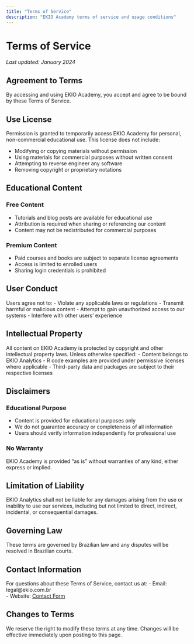 ```yaml
---
title: "Terms of Service"
description: "EKIO Academy terms of service and usage conditions"
---
```


# Terms of Service

*Last updated: January 2024*

## Agreement to Terms

By accessing and using EKIO Academy, you accept and agree to be bound by these Terms of Service.

## Use License

Permission is granted to temporarily access EKIO Academy for personal, non-commercial educational use. This license does not include:

- Modifying or copying materials without permission
- Using materials for commercial purposes without written consent
- Attempting to reverse engineer any software
- Removing copyright or proprietary notations

## Educational Content

### Free Content
- Tutorials and blog posts are available for educational use
- Attribution is required when sharing or referencing our content
- Content may not be redistributed for commercial purposes

### Premium Content
- Paid courses and books are subject to separate license agreements
- Access is limited to enrolled users
- Sharing login credentials is prohibited

## User Conduct

Users agree not to:
- Violate any applicable laws or regulations
- Transmit harmful or malicious content
- Attempt to gain unauthorized access to our systems
- Interfere with other users' experience

## Intellectual Property

All content on EKIO Academy is protected by copyright and other intellectual property laws. Unless otherwise specified:
- Content belongs to EKIO Analytics
- R code examples are provided under permissive licenses where applicable
- Third-party data and packages are subject to their respective licenses

## Disclaimers

### Educational Purpose
- Content is provided for educational purposes only
- We do not guarantee accuracy or completeness of all information
- Users should verify information independently for professional use

### No Warranty
EKIO Academy is provided "as is" without warranties of any kind, either express or implied.

## Limitation of Liability

EKIO Analytics shall not be liable for any damages arising from the use or inability to use our services, including but not limited to direct, indirect, incidental, or consequential damages.

## Governing Law

These terms are governed by Brazilian law and any disputes will be resolved in Brazilian courts.

## Contact Information

For questions about these Terms of Service, contact us at:
- Email: legal@ekio.com.br  
- Website: [Contact Form](contact.qmd)

## Changes to Terms

We reserve the right to modify these terms at any time. Changes will be effective immediately upon posting to this page.